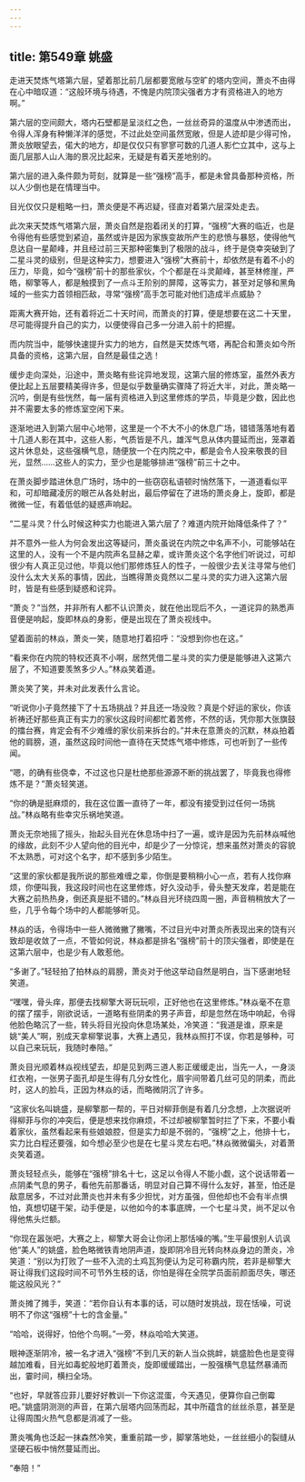 ```yaml
---
---
---
```

title: 第549章 姚盛
---



走进天焚炼气塔第六层，望着那比前几层都要宽敞与空旷的塔内空间，萧炎不由得在心中暗叹道：“这般环境与待遇，不愧是内院顶尖强者方才有资格进入的地方啊。”

第六层的空间颇大，塔内石壁都是呈淡红之色，一丝丝奇异的温度从中渗透而出，令得人浑身有种懒洋洋的感觉，不过此处空间虽然宽敞，但是人迹却是少得可怜，萧炎放眼望去，偌大的地方，却是仅仅只有寥寥可数的几道人影伫立其中，这与上面几层那人山人海的景况比起来，无疑是有着天差地别的。

第六层的进入条件颇为苛刻，就算是一些“强榜”高手，都是未曾具备那种资格，所以人少倒也是在情理当中。

目光仅仅只是粗略一扫，萧炎便是不再迟疑，径直对着第六层深处走去。

此次来天焚炼气塔第六层，萧炎自然是抱着闭关的打算，“强榜”大赛的临近，也是令得他有些感觉到紧迫，虽然或许是因为家族变故所产生的悲愤与暴怒，使得他气息达自一星颠峰，并且经过前三天那种密集到了极限的战斗，终于是侥幸突破到了二星斗灵的级别，但是这种实力，想要进入“强榜”大赛前十，却依然是有着不小的压力，毕竟，如今“强榜”前十的那些家伙，个个都是在斗灵颠峰，甚至林修崖，严皓，柳擎等人，都是触摸到了一点斗王阶别的屏障，这等实力，甚至对足够和黑角域的一些实力首领相匹敌，寻常“强榜”高手怎可能对他们造成半点威胁？

距离大赛开始，还有着将近二十天时间，而萧炎的打算，便是想要在这二十天里，尽可能得提升自己的实力，以便使得自己多一分进入前十的把握。

而内院当中，能够快速提升实力的地方，自然是天焚炼气塔，再配合和萧炎如今所具备的资格，这第六层，自然是最佳之选！

缓步走向深处，沿途中，萧炎略有些诧异地发现，这第六层的修炼室，虽然外表方便比起上五层要精美得许多，但是似乎数量确实骤降了将近大半，对此，萧炎略一沉吟，倒是有些恍然，每一届有资格进入到这里修炼的学员，毕竟是少数，因此也并不需要太多的修炼室空闲下来。

逐渐地进入到第六层中心地带，这里是一个不大不小的休息广场，错错落落地有着十几道人影在其中，这些人影，气质皆是不凡，雄浑气息从体内蔓延而出，笼罩着这片休息处，这些强横气息，随便放一个在内院之中，都是会令人投来敬畏的目光，显然……这些人的实力，至少也是能够排进“强榜”前三十之中。

在萧炎脚步踏进休息广场时，场中的一些窃窃私语顿时悄然落下，一道道看似平和，可却暗藏凌厉的眼芒从各处射出，最后停留在了进场的萧炎身上，旋即，都是微微一怔，有着低低的疑惑声响起。

“二星斗灵？什么时候这种实力也能进入第六层了？难道内院开始降低条件了？”

并不意外一些人为何会发出这等疑问，萧炎虽说在内院之中名声不小，可能够站在这里的人，没有一个不是内院声名显赫之辈，或许萧炎这个名字他们听说过，可却很少有人真正见过他，毕竟以他们那修炼狂人的性子，一般很少去关注寻常与他们没什么太大关系的事情，因此，当瞧得萧炎竟然以二星斗灵的实力进入这第六层时，皆是有些感到疑惑和诧异。

“萧炎？”当然，并非所有人都不认识萧炎，就在他出现后不久，一道诧异的熟悉声音便是响起，旋即林焱的身影，便是出现在了萧炎视线中。

望着面前的林焱，萧炎一笑，随意地打着招呼：“没想到你也在这。”

“看来你在内院的特权还真不小啊，居然凭借二星斗灵的实力便是能够进入这第六层了，不知道要羡煞多少人。”林焱笑着道。

萧炎笑了笑，并未对此发表什么言论。

“听说你小子竟然接下了十五场挑战？并且还一场没败？真是个好运的家伙，你该祈祷还好那些真正有实力的家伙这段时间都忙着苦修，不然的话，凭你那大张旗鼓的擂台赛，肯定会有不少难缠的家伙前来拆台的。”并未在意萧炎的沉默，林焱拍着他的肩膀，道，虽然这段时间他一直待在天焚炼气塔中修炼，可也听到了一些传闻。

“嗯，的确有些侥幸，不过这也只是杜绝那些源源不断的挑战罢了，毕竟我也得修炼不是？”萧炎轻笑道。

“你的确是挺麻烦的，我在这位置一直待了一年，都没有接受到过任何一场挑战。”林焱略有些幸灾乐祸地笑道。

萧炎无奈地摇了摇头，抬起头目光在休息场中扫了一遍，或许是因为先前林焱喊他的缘故，此刻不少人望向他的目光中，却是少了一分惊诧，想来虽然对萧炎的容貌不太熟悉，可对这个名字，却不感到多少陌生。

“这里的家伙都是我所说的那些难缠之辈，你倒是要稍稍小心一点，若有人找你麻烦，你便叫我，我这段时间也在这里修炼，好久没动手，骨头整天发痒，若是能在大赛之前热热身，倒还真是挺不错的。”林焱目光环绕四周一圈，声音稍稍放大了一些，几乎令每个场中的人都能够听见。

林焱的话，令得场中一些人微微撇了撇嘴，不过目光中对萧炎所表现出来的饶有兴致却是收敛了一点，不管如何说，林焱都是排名“强榜”前十的顶尖强者，即使是在这第六层中，也是少有人敢惹他。

“多谢了。”轻轻拍了拍林焱的肩膀，萧炎对于他这举动自然是明白，当下感谢地轻笑道。

“嘿嘿，骨头痒，那便去找柳擎大哥玩玩呗，正好他也在这里修炼。”林焱毫不在意的摆了摆手，刚欲说话，一道略有些阴柔的男子声音，却是忽然在场中响起，令得他脸色略沉了一些，转头将目光投向休息场某处，冷笑道：“我道是谁，原来是姚“美人”啊，别成天拿柳擎说事，大赛上遇见，我林焱照打不误，你若是够种，可以自己来玩玩，我随时奉陪。”

萧炎目光顺着林焱视线望去，却是见到两三道人影正缓缓走出，当先一人，一身淡红衣袍，一张男子面孔却是生得有几分女性化，眉宇间带着几丝可见的阴柔，而此时，这人的脸乓，正因为林焱的话，而略微阴沉了许多。

“这家伙名叫姚盛，是柳擎那一帮的，平日对柳菲倒是有着几分念想，上次据说听得柳菲与你的冲突后，便是想来找你麻烦，不过却被柳擎暂时拦了下来，不要小看着家伙，虽然看起来有些娘娘腔，但是实力却是不弱的，“强榜”之上，他排十七，实力比白程还要强，如今想必至少也是在七星斗灵左右吧。”林焱微微偏头，对着萧炎笑着道。

萧炎轻轻点头，能够在“强榜”排名十七，这足以令得人不能小觑，这个说话带着一点阴柔气息的男子，看他先前那番话，明显对自己算不得什么友好，甚至，怕还是敌意居多，不过对此萧炎也并未有多少担忧，对方虽强，但他却也不会有半点惧怕，真想切磋干架，动手便是，以他如今的本事底牌，一个七星斗灵，尚不足以令得他焦头烂额。

“你现在嚣张吧，大赛之上，柳擎大哥会让你闭上那恬噪的嘴。”生平最恨别人讥讽他“美人”的姚盛，脸色略微铁青地阴声道，旋即阴冷目光转向林焱身边的萧炎，冷笑道：“别以为打败了一些不入流的土鸡瓦狗便认为足可称霸内院，若非是柳擎大哥让得我们这段时间不可节外生枝的话，你怕是得在全院学员面前颜面尽失，哪还能这般风光？”

萧炎摊了摊手，笑道：“若你自认有本事的话，可以随时发挑战，现在恬噪，可说明不了你这“强榜”十七的含金量。”

“哈哈，说得好，怕他个鸟啊。”一旁，林焱哈哈大笑道。

眼神逐渐阴冷，被一名才进入“强榜”不到几天的新人当众挑衅，姚盛脸色也是变得越加难看，目光如毒蛇般地盯着萧炎，旋即缓缓踏出，一股强横气息猛然暴涌而出，霎时间，横扫全场。

“也好，早就答应菲儿要好好教训一下你这混蛋，今天遇见，便算你自己倒霉吧。”姚盛阴测测的声音，在第六层塔内回荡而起，其中所蕴含的丝丝杀意，甚至是让得周围火热气息都是消减了一些。

萧炎嘴角也泛起一抹森然冷笑，重重前踏一步，脚掌落地处，一丝丝细小的裂缝从坚硬石板中悄然蔓延而出。

“奉陪！”